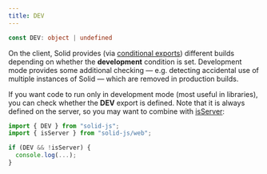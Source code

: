 ---
title: DEV
---

```ts
const DEV: object | undefined
```

On the client, Solid provides (via [conditional exports](https://nodejs.org/api/packages.html#conditional-exports)) different builds depending on whether the **development** condition is set. 
Development mode provides some additional checking — e.g. detecting accidental use of multiple instances of Solid — which are removed in production builds.

If you want code to run only in development mode (most useful in libraries), you can check whether the **DEV** export is defined. 
Note that it is always defined on the server, so you may want to combine with [isServer](/reference/rendering/is-server):

```ts
import { DEV } from "solid-js";
import { isServer } from "solid-js/web";

if (DEV && !isServer) {
  console.log(...);
}
```
